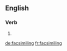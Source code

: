 ==English==

===Verb===
{{head|en}}

# {{present participle of|facsimile}}

[[de:facsimiling]]
[[fr:facsimiling]]
